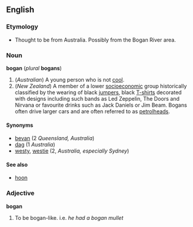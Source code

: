 {{stub}}
==English==

===Etymology===
*Thought to be from Australia. Possibly from the Bogan River area.

===Noun===
'''bogan''' (''plural'' '''bogans''')

#(''Australian'') A young person who is not [[cool]].
#(''New Zealand'') A member of a lower [[socioeconomic]] group historically classified by the wearing of black [[jumper]]s, black [[T-shirt]]s decorated with designs including such bands as Led Zeppelin, The Doors and Nirvana or favourite drinks such as Jack Daniels or Jim Beam. Bogans often drive larger cars and are often referred to as [[petrolhead]]s.

====Synonyms====
*[[bevan]] (2 ''Queensland, Australia'')
*[[dag]] (1 ''Australia'')
*[[westy]], [[westie]] (2, ''Australia, especially Sydney'')

====See also====
*[[hoon]]

===Adjective===

'''bogan'''
#To be bogan-like. i.e. ''he had a bogan mullet''